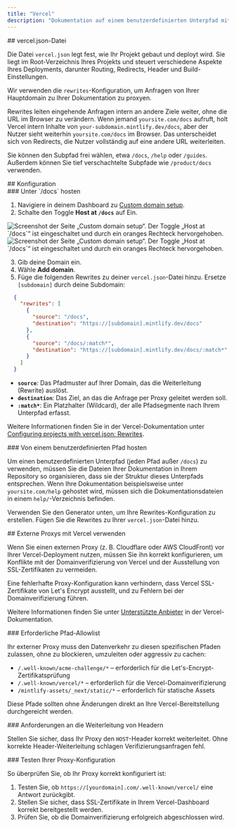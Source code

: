 ```yaml
---
title: "Vercel"
description: "Dokumentation auf einem benutzerdefinierten Unterpfad mit Vercel hosten"
---
```




<div id="verceljson-file">
  ## vercel.json-Datei
</div>

Die Datei `vercel.json` legt fest, wie Ihr Projekt gebaut und deployt wird. Sie liegt im Root-Verzeichnis Ihres Projekts und steuert verschiedene Aspekte Ihres Deployments, darunter Routing, Redirects, Header und Build-Einstellungen.

Wir verwenden die `rewrites`-Konfiguration, um Anfragen von Ihrer Hauptdomain zu Ihrer Dokumentation zu proxyen.

Rewrites leiten eingehende Anfragen intern an andere Ziele weiter, ohne die URL im Browser zu verändern. Wenn jemand `yoursite.com/docs` aufruft, holt Vercel intern Inhalte von `your-subdomain.mintlify.dev/docs`, aber der Nutzer sieht weiterhin `yoursite.com/docs` im Browser. Das unterscheidet sich von Redirects, die Nutzer vollständig auf eine andere URL weiterleiten.

Sie können den Subpfad frei wählen, etwa `/docs`, `/help` oder `/guides`. Außerdem können Sie tief verschachtelte Subpfade wie `/product/docs` verwenden.

<div id="configuration">
  ## Konfiguration
</div>

<div id="host-from-docs">
  ### Unter `/docs` hosten
</div>

1. Navigiere in deinem Dashboard zu [Custom domain setup](https://dashboard.mintlify.com/settings/deployment/custom-domain).
2. Schalte den Toggle **Host at `/docs`** auf Ein.

<Frame>
  <img alt="Screenshot der Seite „Custom domain setup“. Der Toggle „Host at `/docs`“ ist eingeschaltet und durch ein oranges Rechteck hervorgehoben." src="/images/subpath/toggle-light.png" className="block dark:hidden" />

  <img alt="Screenshot der Seite „Custom domain setup“. Der Toggle „Host at `/docs`“ ist eingeschaltet und durch ein oranges Rechteck hervorgehoben." src="/images/subpath/toggle-dark.png" className="hidden dark:block" />
</Frame>

3. Gib deine Domain ein.
4. Wähle **Add domain**.
5. Füge die folgenden Rewrites zu deiner `vercel.json`-Datei hinzu. Ersetze `[subdomain]` durch deine Subdomain:

```json
  {
    "rewrites": [
      {
        "source": "/docs",
        "destination": "https://[subdomain].mintlify.dev/docs"
      },
      {
        "source": "/docs/:match*",
        "destination": "https://[subdomain].mintlify.dev/docs/:match*"
      }
    ]
  }
```

* **`source`**: Das Pfadmuster auf Ihrer Domain, das die Weiterleitung (Rewrite) auslöst.
* **`destination`**: Das Ziel, an das die Anfrage per Proxy geleitet werden soll.
* **`:match*`**: Ein Platzhalter (Wildcard), der alle Pfadsegmente nach Ihrem Unterpfad erfasst.

Weitere Informationen finden Sie in der Vercel-Dokumentation unter [Configuring projects with vercel.json: Rewrites](https://vercel.com/docs/projects/project-configuration#rewrites).


<div id="host-from-custom-path">
  ### Von einem benutzerdefinierten Pfad hosten
</div>

Um einen benutzerdefinierten Unterpfad (jeden Pfad außer `/docs`) zu verwenden, müssen Sie die Dateien Ihrer Dokumentation in Ihrem Repository so organisieren, dass sie der Struktur dieses Unterpfads entsprechen. Wenn Ihre Dokumentation beispielsweise unter `yoursite.com/help` gehostet wird, müssen sich die Dokumentationsdateien in einem `help/`-Verzeichnis befinden.

Verwenden Sie den Generator unten, um Ihre Rewrites-Konfiguration zu erstellen. Fügen Sie die Rewrites zu Ihrer `vercel.json`-Datei hinzu.

<VercelJsonGenerator />

<div id="using-external-proxies-with-vercel">
  ## Externe Proxys mit Vercel verwenden
</div>

Wenn Sie einen externen Proxy (z. B. Cloudflare oder AWS CloudFront) vor Ihrer Vercel-Deployment nutzen, müssen Sie ihn korrekt konfigurieren, um Konflikte mit der Domainverifizierung von Vercel und der Ausstellung von SSL-Zertifikaten zu vermeiden.

Eine fehlerhafte Proxy-Konfiguration kann verhindern, dass Vercel SSL-Zertifikate von Let's Encrypt ausstellt, und zu Fehlern bei der Domainverifizierung führen.

Weitere Informationen finden Sie unter [Unterstützte Anbieter](https://vercel.com/guides/how-to-setup-verified-proxy#supported-providers-verified-proxy-lite) in der Vercel-Dokumentation.

<div id="required-path-allowlist">
  ### Erforderliche Pfad-Allowlist
</div>

Ihr externer Proxy muss den Datenverkehr zu diesen spezifischen Pfaden zulassen, ohne zu blockieren, umzuleiten oder aggressiv zu cachen:

- `/.well-known/acme-challenge/*` – erforderlich für die Let's-Encrypt-Zertifikatsprüfung
- `/.well-known/vercel/*` – erforderlich für die Vercel-Domainverifizierung
- `/mintlify-assets/_next/static/*` – erforderlich für statische Assets

Diese Pfade sollten ohne Änderungen direkt an Ihre Vercel-Bereitstellung durchgereicht werden.

<div id="header-forwarding-requirements">
  ### Anforderungen an die Weiterleitung von Headern
</div>

Stellen Sie sicher, dass Ihr Proxy den `HOST`-Header korrekt weiterleitet. Ohne korrekte Header-Weiterleitung schlagen Verifizierungsanfragen fehl.

<div id="testing-your-proxy-setup">
  ### Testen Ihrer Proxy-Konfiguration
</div>

So überprüfen Sie, ob Ihr Proxy korrekt konfiguriert ist:

1. Testen Sie, ob `https://[yourdomain].com/.well-known/vercel/` eine Antwort zurückgibt.
2. Stellen Sie sicher, dass SSL-Zertifikate in Ihrem Vercel-Dashboard korrekt bereitgestellt werden.
3. Prüfen Sie, ob die Domainverifizierung erfolgreich abgeschlossen wird.